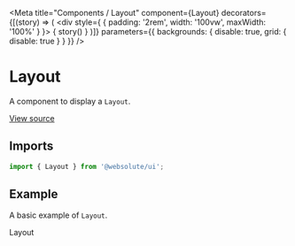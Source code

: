 
<Meta
  title="Components / Layout"
  component={Layout}
  decorators={[(story) => (
    <div style={ { padding: '2rem', width: '100vw', maxWidth: '100%' } }>
      { story() }
    </div>
  )]}
  parameters={{ backgrounds: { disable: true, grid: { disable: true } } }}
/>

# Layout

A component to display a `Layout`.

[View source](https://github.com/actarian/turbo-mono/tree/main/packages/ui/src/components/layout)

## Imports

```js
import { Layout } from '@websolute/ui';
```

## Example

A basic example of `Layout`.

<Canvas>
  <Story name="Layout">
    <Layout>Layout</Layout>
  </Story>
</Canvas>
